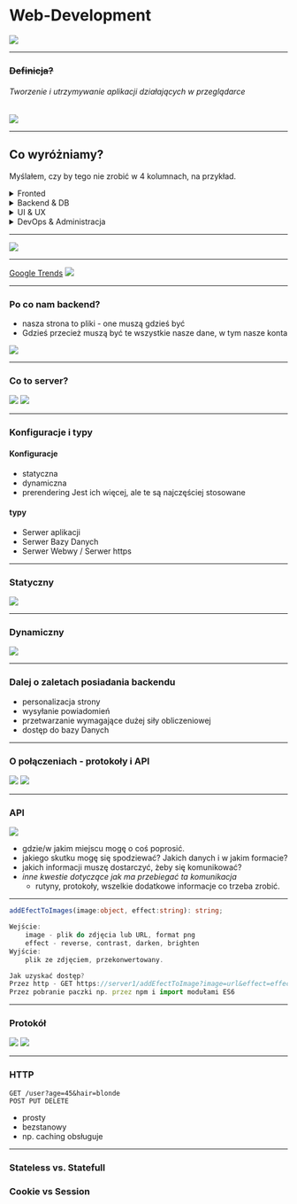 



# Web-Development

<img src={web_models_image}/>


---

### ~~Definicja?~~

###### Tworzenie i utrzymywanie aplikacji działających w przeglądarce

<img src={wordcloud_web_dev}/>

---

## Co wyróżniamy?

Myślałem, czy by tego nie zrobić w 4 kolumnach, na przykład.

<details>
    <summary>Fronted</summary>
    Procesy; kod, który chodzi u osoby na przeglądarce.
    W tym także wizualizowanie strony.
</details>

<details>
    <summary>Backend & DB</summary>
    "To czego nie widać"
</details>

<details>
    <summary>UI & UX</summary>
    Niech apka będzie tak dobrze odbierana, jak się tylko da
</details>

<details>
    <summary>DevOps & Administracja</summary>
    Dodatkowo - czyli jak ważne jest administrowanie stroną
</details>

---

<img src={history_web_dev}/>

---

[Google Trends](https://trends.google.pl/trends/explore?date=all&q=frontend,backend)
<img src={trends_google}/>

---

### Po co nam backend?

+ nasza strona to pliki - one muszą gdzieś być
+ Gdzieś przecież muszą być te wszystkie nasze dane, w tym nasze konta

<img src={fronted_vs_backend}/>

---

### Co to server?

<img src="https://images.unsplash.com/flagged/photo-1579274216947-86eaa4b00475?ixlib=rb-1.2.1&q=85&fm=jpg&crop=entropy&cs=srgb"/>
<img src="https://images.unsplash.com/photo-1588405765997-02255aff295a?ixlib=rb-1.2.1&q=85&fm=jpg&crop=entropy&cs=srgb"/>

---

### Konfiguracje i typy

#### Konfiguracje
+ statyczna
+ dynamiczna 
+ prerendering
Jest ich więcej, ale te są najczęściej stosowane

#### typy
+ Serwer aplikacji
+ Serwer Bazy Danych
+ Serwer Webwy / Serwer https

---

### Statyczny

<img src={static_server}/>

--- 

### Dynamiczny

<img src={dynamic_server}/>

---

### Dalej o zaletach posiadania backendu

+ personalizacja strony
+ wysyłanie powiadomień
+ przetwarzanie wymagające dużej siły obliczeniowej
+ dostęp do bazy Danych

---

### O połączeniach - protokoły i API

<img src="https://www.seobility.net/en/wiki/images/thumb/d/d2/HTTP-Header.png/450px-HTTP-Header.png"/>
<img src="https://www.redhat.com/cms/managed-files/styles/wysiwyg_full_width/s3/API-page-graphic.png?itok=5zMemph9"/>

---

### API

<img src="https://images.unsplash.com/photo-1610056494249-5d7f111cf78f?ixlib=rb-1.2.1&q=85&fm=jpg&crop=entropy&cs=srgb"/>

- gdzie/w jakim miejscu mogę o coś poprosić.
- jakiego skutku mogę się spodziewać? Jakich danych i w jakim formacie?
- jakich informacji muszę dostarczyć, żeby się komunikować?
- *inne kwestie dotyczące jak ma przebiegać ta komunikacja*
    - rutyny, protokoły, wszelkie dodatkowe informacje co trzeba zrobić.
---

```typescript
addEfectToImages(image:object, effect:string): string;

Wejście:
    image - plik do zdjęcia lub URL, format png
    effect - reverse, contrast, darken, brighten
Wyjście:
    plik ze zdjęciem, przekonwertowany.

Jak uzyskać dostęp?
Przez http - GET https://server1/addEfectToImage?image=url&effect=effect
Przez pobranie paczki np. przez npm i import modułami ES6

```

---

### Protokół

<img src={tcpip}/>
<img src={httpprotocol}/>

---

### HTTP

```JS
GET /user?age=45&hair=blonde
POST PUT DELETE
```

+ prosty
+ bezstanowy
+ np. caching obsługuje

---

### Stateless vs. Statefull
### Cookie vs Session

